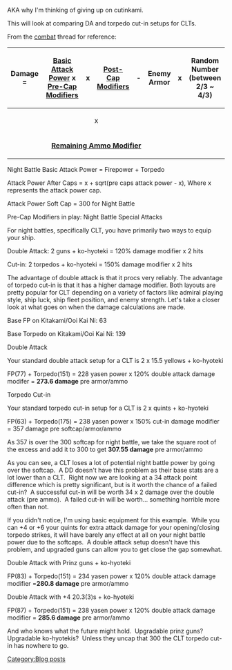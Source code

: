 AKA why I'm thinking of giving up on cutinkami.

This will look at comparing DA and torpedo cut-in setups for CLTs.


From the [[combat]] thread for reference:

{| border="0" cellpadding="1" cellspacing="1" class="article-table"
! rowspan="3" scope="col" style="text-align:center;"|'''Damage ='''
! scope="col"|'''[http://kancolle.wikia.com/wiki/Combat#Basic_Attack_Power Basic Attack Power]'''
x
[http://kancolle.wikia.com/wiki/Combat#Pre-Cap_Modifiers Pre-Cap Modifiers]
! scope="col"|x
! scope="col"|'''[http://kancolle.wikia.com/wiki/Combat#Post-Cap_Modifiers Post-Cap Modifiers]'''
! scope="col"| -
! scope="col"|'''Enemy Armor'''
! scope="col"|x
! scope="col"|'''Random Number<br />(between 2/3 ~ 4/3)'''
|-
! colspan="7" rowspan="1" scope="col" style="text-align:center;"|x
|-
! colspan="7" rowspan="1" scope="col" style="text-align:center;"|'''[http://kancolle.wikia.com/wiki/Combat#Remaining_Ammo_Modifier Remaining Ammo Modifier]'''
|}
Night Battle Basic Attack Power = Firepower + Torpedo

Attack Power After Caps = x + sqrt(pre caps attack power - x), Where x represents the attack power cap.

Attack Power Soft Cap = 300 for Night Battle

Pre-Cap Modifiers in play: Night Battle Special Attacks



For night battles, specifically CLT, you have primarily two ways to equip your ship.

Double Attack: 2 guns + ko-hyoteki = 120% damage modifier x 2 hits

Cut-in: 2 torpedos + ko-hyoteki = 150% damage modifier x 2 hits



The advantage of double attack is that it procs very reliably. The advantage of torpedo cut-in is that it has a higher damage modifier. Both layouts are pretty popular for CLT depending on a variety of factors like admiral playing style, ship luck, ship fleet position, and enemy strength. Let's take a closer look at what goes on when the damage calculations are made.



Base FP on Kitakami/Ooi Kai Ni: 63

Base Torpedo on Kitakami/Ooi Kai Ni: 139



Double Attack

Your standard double attack setup for a CLT is 2 x 15.5 yellows + ko-hyoteki

FP(77) + Torpedo(151) = 228 yasen power x 120% double attack damage modifer = '''273.6 damage''' pre armor/ammo



Torpedo Cut-in

Your standard torpedo cut-in setup for a CLT is 2 x quints + ko-hyoteki

FP(63) + Torpedo(175) = 238 yasen power x 150% cut-in damage modifier = 357 damage pre softcap/armor/ammo

As 357 is over the 300 softcap for night battle, we take the square root of the excess and add it to 300 to get '''307.55 damage''' pre armor/ammo



As you can see, a CLT loses a lot of potential night battle power by going over the softcap.  A DD doesn't have this problem as their base stats are a lot lower than a CLT.  Right now we are looking at a 34 attack point difference which is pretty significant, but is it worth the chance of a failed cut-in?  A successful cut-in will be worth 34 x 2 damage over the double attack (pre ammo).  A failed cut-in will be worth... something horrible more often than not.

If you didn't notice, I'm using basic equipment for this example.  While you can +4 or +6 your quints for extra attack damage for your opening/closing torpedo strikes, it will have barely any effect at all on your night battle power due to the softcaps.  A double attack setup doesn't have this problem, and upgraded guns can allow you to get close the gap somewhat.



Double Attack with Prinz guns + ko-hyoteki

FP(83) + Torpedo(151) = 234 yasen power x 120% double attack damage modifier =''' 280.8 damage''' pre armor/ammo

Double Attack with +4 20.3(3)s + ko-hyoteki

FP(87) + Torpedo(151) = 238 yasen power x 120% double attack damage modifier = '''285.6 damage''' pre armor/ammo



And who knows what the future might hold.  Upgradable prinz guns? Upgradable ko-hyotekis?  Unless they uncap that 300 the CLT torpedo cut-in has nowhere to go.
[[Category:Blog posts]]